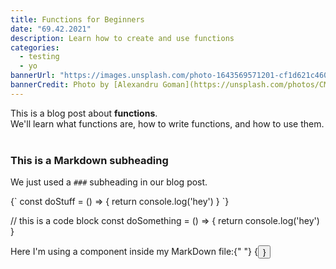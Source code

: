 ```yaml
---
title: Functions for Beginners
date: "69.42.2021"
description: Learn how to create and use functions
categories:
  - testing
  - yo
bannerUrl: "https://images.unsplash.com/photo-1643569571201-cf1d621c4600?ixlib=rb-1.2.1&ixid=MnwxMjA3fDB8MHxwaG90by1wYWdlfHx8fGVufDB8fHx8&auto=format&fit=crop&w=776&q=80"
bannerCredit: Photo by [Alexandru Goman](https://unsplash.com/photos/CM-qccHaQ04)
---
```


<div>
  This is a blog post about <strong>functions</strong>. <br />
  We'll learn what functions are, how to write functions, and how to use them.
</div>

<br />

### This is a Markdown subheading

We just used a `###` subheading in our blog post.

<SyntaxHighlighter language="javascript">
  {`
    const doStuff = () => {
      return console.log('hey')
    }
  `}
</SyntaxHighlighter>

// this is a code block const doSomething = () => { return console.log('hey') }

<div>
  Here I'm using a component inside my MarkDown file:{" "}
  {<Button text={"Click me"} />}
</div>
